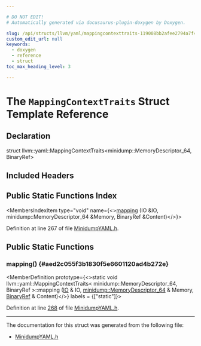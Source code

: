 ```yaml
---

# DO NOT EDIT!
# Automatically generated via docusaurus-plugin-doxygen by Doxygen.

slug: /api/structs/llvm/yaml/mappingcontexttraits-119008bb2afee2794a7f41530cce971c
custom_edit_url: null
keywords:
  - doxygen
  - reference
  - struct
toc_max_heading_level: 3

---
```





# The `MappingContextTraits` Struct Template Reference

<DoxygenPage pluginConfig={pluginConfig}>



## Declaration

<CodeBlock>struct llvm::yaml::MappingContextTraits&lt;minidump::MemoryDescriptor&#95;64, BinaryRef&gt;</CodeBlock>

## Included Headers

<IncludesList>
<IncludesListItem
  filePath="llvm/ObjectYAML/MinidumpYAML.h"
  permalink="/docs/api/files/include/include/llvm/include/llvm/objectyaml/minidumpyaml-h"
  isLocal="true" />
</IncludesList>

## Public Static Functions Index

<MembersIndex>

<MembersIndexItem
  type="void"
  name={<><a href="#aed2c055f3b1830f5e6601120ad4b272e">mapping</a> (IO &amp;IO, minidump::MemoryDescriptor&#95;64 &amp;Memory, BinaryRef &amp;Content)</>}>
</MembersIndexItem>

</MembersIndex>


Definition at line 267 of file <a href="/docs/api/files/include/include/llvm/include/llvm/objectyaml/minidumpyaml-h">MinidumpYAML.h</a>.

<SectionDefinition>

## Public Static Functions

### mapping() {#aed2c055f3b1830f5e6601120ad4b272e}

<MemberDefinition
  prototype={<>static void llvm::yaml::MappingContextTraits&lt; minidump::MemoryDescriptor&#95;64, BinaryRef &gt;::mapping (<a href="/docs/api/classes/llvm/yaml/io">IO</a> &amp; IO, <a href="/docs/api/structs/llvm/minidump/memorydescriptor-64">minidump::MemoryDescriptor&#95;64</a> &amp; Memory, <a href="/docs/api/classes/llvm/yaml/binaryref">BinaryRef</a> &amp; Content)</>}
  labels = {["static"]}>

Definition at line <a href="/docs/api/files/include/include/llvm/include/llvm/objectyaml/minidumpyaml-h/#l00268">268</a> of file <a href="/docs/api/files/include/include/llvm/include/llvm/objectyaml/minidumpyaml-h">MinidumpYAML.h</a>.
</MemberDefinition>

</SectionDefinition>

<hr/>

The documentation for this struct was generated from the following file:

<ul>
<li><a href="/docs/api/files/include/include/llvm/include/llvm/objectyaml/minidumpyaml-h">MinidumpYAML.h</a></li>
</ul>

</DoxygenPage>
